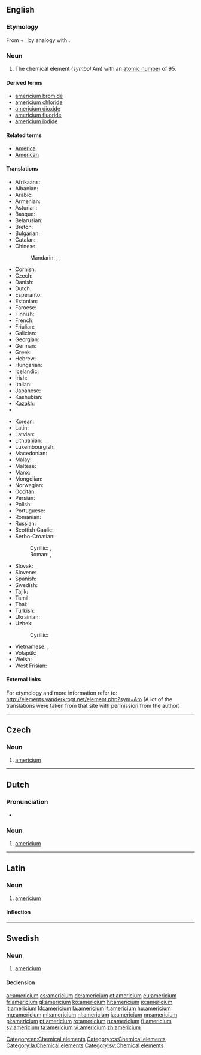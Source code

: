 {{also|Americium}}
==English==
{{elements|Am|plutonium|Pu|curium|Cm}}

===Etymology===
From {{term|America|Americ(as)}} + {{term|-ium}}, by analogy with {{term|europium}}.

===Noun===
{{en-noun|-}}
{{wikipedia}}

# The chemical element (''symbol'' Am) with an [[atomic number]] of 95.

====Derived terms====
* [[americium bromide]]
* [[americium chloride]]
* [[americium dioxide]]
* [[americium fluoride]]
* [[americium iodide]]

====Related terms====
* [[America]]
* [[American]]

====Translations====
{{trans-top|chemical element with atomic number 95}}
* Afrikaans: {{t-|af|americium|xs=Afrikaans}}
* Albanian: {{t-|sq|americ|xs=Albanian}}
* Arabic: {{t-|ar|أمريكيوم|m|tr=ʾamríkyum}}
* Armenian: {{t-|hy|ամերիցիում|tr=americʿium}}
* Asturian: {{t-|ast|americiu|m}}
* Basque: {{t-|eu|amerizioa|xs=Basque}}
* Belarusian: {{t-|be|амерыцый|m|tr=amerýcyj|xs=Belarusian}}
* Breton: {{t-|br|amerikiom|xs=Breton}}
* Bulgarian: {{t-|bg|америций|m|tr=amerícij}}
* Catalan: {{t+|ca|americi}}
* Chinese:
*: Mandarin: {{t|cmn|鎇|sc=Hani}}, {{t|cmn|镅|tr=méi|sc=Hani}}, {{t|cmn|鋂|tr=méi|sc=Hani}} {{qualifier|Taiwan}}
* Cornish: {{t-|kw|amerycanyum|xs=Cornish}}
* Czech: {{t+|cs|americium|n}}
* Danish: {{t-|da|americium}}
* Dutch: {{t+|nl|americium|n}}
* Esperanto: {{t-|eo|americio|xs=Esperanto}}
* Estonian: {{t-|et|ameriitsium}}
* Faroese: {{t-|fo|americium|xs=Faroese}}
* Finnish: {{t+|fi|amerikium}}
* French: {{t+|fr|américium|m}}
* Friulian: {{tø|fur|americi}}
* Galician: {{t+|gl|americio|xs=Galician}}
* Georgian: {{t-|ka|ამერიციუმი|tr=americ'iumi|sc=Geor|xs=Georgian}}
* German: {{t+|de|Americium|n}}
* Greek: {{t+|el|αμερίκιο|n|tr=ameríkio}}
* Hebrew: {{t+|he|אמריציום|tr=amerítsiyum}}
* Hungarian: {{t+|hu|amerícium}}
* Icelandic: {{t+|is|ameríkín}}
* Irish: {{t-|ga|aimeiriciam|xs=Irish}}
* Italian: {{t+|it|americio|m}}
* Japanese: {{t+|ja|アメリシウム|tr=amerishiumu}}
* Kashubian: {{t-|csb|amerik|xs=Kashubian}}
* Kazakh: {{t-|kk|америций|tr=amerïtsïy|sc=Cyrl|xs=Kazakh}}
* {{trreq|Khmer}}
{{trans-mid}}
* Korean: {{t+|ko|아메리슘|tr=amerisyum|sc=Hang}}
* Latin: {{t+|la|americium|n}}
* Latvian: {{t-|lv|amerīcijs|xs=Latvian}}
* Lithuanian: {{t+|lt|americis|xs=Lithuanian}}
* Luxembourgish: {{t-|lb|Amerizium|xs=Luxembourgish}}
* Macedonian: {{t-|mk|америциум|m|tr=amerícium}}
* Malay: {{t-|ms|amerisium|xs=Malay}}
* Maltese: {{t-|mt|amerizjum|xs=Maltese}}
* Manx: {{t-|gv|americium|xs=Manx}}
* Mongolian: {{t-|mn|америци|tr=ameritsi|sc=Cyrl|xs=Mongolian}}
* Norwegian: {{t-|no|americium}}
* Occitan: {{t-|oc|americi|xs=Occitan}}
* Persian: {{t|fa|آمریکیوم|tr=âmerikiyom|sc=fa-Arab}}
* Polish: {{t+|pl|ameryk|m}}
* Portuguese: {{t+|pt|amerício|m}}
* Romanian: {{t+|ro|americiu|n}}
* Russian: {{t+|ru|америций|m|tr=amerícij}}
* Scottish Gaelic: {{t-|gd|aimeiriciam|xs=Scottish Gaelic}}
* Serbo-Croatian:
*: Cyrillic: {{t-|sh|америциjум|m|sc=Cyrl}}, {{t-|sh|америциj|m|sc=Cyrl}}
*: Roman: {{t-|sh|americijum|m}}, {{t-|sh|americij|m}}
* Slovak: {{t-|sk|americium|n}}
* Slovene: {{t+|sl|americij|m}}
* Spanish: {{t+|es|americio|m}}
* Swedish: {{t+|sv|americium|n}}
* Tajik: {{t-|tg|америций|tr=ameritsiy}}
* Tamil: {{t-|ta|அமெரிகியம்|tr=amerikiyam|xs=Tamil}}
* Thai: {{t-|th|อะเมริเซียม|tr=àmērísiam}}
* Turkish: {{t+|tr|amerikyum}}
* Ukrainian: {{t-|uk|америцiй|m|tr=amerýcij|xs=Ukrainian}}
* Uzbek: {{t-|uz|ameritsiy}}
*: Cyrillic: {{t-|uz|америций|sc=Cyrl}}
* Vietnamese: {{t-|vi|Amerixi|xs=Vietnamese}}, {{t+|vi|Ameriđi|xs=Vietnamese}}
* Volapük: {{t-|vo|lamerikin|xs=Volapük}}
* Welsh: {{t-|cy|americiwm|xs=Welsh}}
* West Frisian: {{t-|fy|americium|xs=West Frisian}}
{{trans-bottom}}

====External links====
For etymology and more information refer to:
http://elements.vanderkrogt.net/element.php?sym=Am
(A lot of the translations were taken from that site with permission from the author)

[[Category:en:Chemical elements]]

----

==Czech==

===Noun===
{{cs-noun|g=n}}

# [[#English|americium]] {{gloss|the chemical element with an atomic number of 95}}

[[Category:cs:Chemical elements]]

----

==Dutch==
{{wikipedia|lang=nl}}
{{elements|Am|plutonium|Pu|curium|Cm|lang=nl}}

===Pronunciation===
* {{audio|Nl-americium.ogg|Audio}}

===Noun===
{{nl-noun|n|-|-}}

# [[#English|americium]]

----

==Latin==
{{wikipedia|lang=la}}

===Noun===
{{la-noun|americium|americii|americiī|n|second}}

# [[#English|americium]]

====Inflection====
{{la-decl-2nd-N|americi}}

[[Category:la:Chemical elements]]

----

==Swedish==
{{wikipedia|lang=sv}}

===Noun===
{{sv-noun|g=n}}

# [[#English|americium]]

====Declension====
{{sv-noun-unc-irreg-n|2=americiumet}}

[[Category:sv:Chemical elements]]

[[ar:americium]]
[[cs:americium]]
[[de:americium]]
[[et:americium]]
[[eu:americium]]
[[fr:americium]]
[[gl:americium]]
[[ko:americium]]
[[hr:americium]]
[[io:americium]]
[[it:americium]]
[[kk:americium]]
[[la:americium]]
[[lt:americium]]
[[hu:americium]]
[[mg:americium]]
[[ml:americium]]
[[nl:americium]]
[[ja:americium]]
[[nn:americium]]
[[pl:americium]]
[[pt:americium]]
[[ro:americium]]
[[ru:americium]]
[[fi:americium]]
[[sv:americium]]
[[ta:americium]]
[[vi:americium]]
[[zh:americium]]